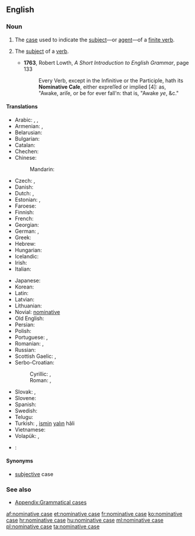 ==English==
{{wikipedia}}

===Noun===
{{en-noun|head=[[nominative]] [[case]]}}

# {{context|grammar|lang=en}} The [[case]] used to indicate the [[subject]]—or [[agent]]—of a [[finite verb]].
# {{context|obsolete|grammar|lang=en}} The [[subject]] of a [[verb]].
#* '''1763''', Robert Lowth, ''A Short Introduction to English Grammar'', page 133
#*: Every Verb, except in the Infinitive or the Participle, hath its '''Nominative Caſe''', either expreſſed or implied [4]: as,<br/>"Awake, ariſe, or be for ever fall'n: that is, "Awake ''ye'', &c."

====Translations====
{{trans-top|case used to indicate the subject}}
* Arabic: {{t-|ar|حالة الرفع|f|tr=Haalat al-ráf`}}, {{IPAchar|(ħáːltu r-ráfʕu)}} {{f}},  {{t-|ar|مرفوع|m|tr=marfuu`}}
* Armenian: {{t-|hy|ուղղական հոլով|tr=uġġakan holov}}, {{t-|hy|ուղղական|tr=uġġakan}}
* Belarusian: {{t-|be|назоўны склон|m|tr=nazowny sklon}}
* Bulgarian: {{t-|bg|именителен падеж|m|tr=imenítelen padéž}}
* Catalan: {{t-|ca|cas nominatiu|m}}
* Chechen: {{tø|ce|цIерниг дожар}}
* Chinese:
*: Mandarin: {{t-|cmn|主格|tr=zhǔgé|sc=Hani}}
* Czech: {{t+|cs|nominativ|m}}, {{t-|cs|první pád|m}}
* Danish: {{t+|da|nominativ}}
* Dutch: {{t+|nl|eerste naamval|m}}, {{t+|nl|nominatief|m}}
* Estonian: {{t+|et|nimetav kääne}}, {{t+|et|nominatiiv}}
* Faroese: {{t+|fo|hvørfall|n}}
* Finnish: {{t+|fi|nominatiivi}}
* French: {{t+|fr|nominatif|m}}
* Georgian: {{t+|ka|სახელობითი|tr=saxelobit'i|sc=Geor}}
* German: {{t+|de|Nominativ|m}}, {{t+|de|Wer-Fall|m}}
* Greek: {{t+|el|ονομαστική|f|tr=onomastikí}}
* Hebrew: {{t+|he|נושא|m|tr=nosé}}
* Hungarian: {{t+|hu|alanyeset}}
* Icelandic: {{t+|is|nefnifall|n}}
* Irish: {{t+|ga|ainmneach|m}}
* Italian: {{t+|it|nominativo|m}}
{{trans-mid}}
* Japanese: {{t+|ja|主格|tr=[[しゅかく]], shukaku}}
* Korean: {{t+|ko|주격|tr=主格,ju-gyeok}}
* Latin: {{t-|la|casus nominativus|m}}
* Latvian: {{t|lv|nominatīvs|m}}
* Lithuanian: {{t+|lt|vardininkas|m}}
* Novial: [[nominative]]
* Old English: {{t-|ang|nemniendlic cásus}}
* Persian: {{t-|fa|حالت نهادی|tr=haalat-e nahaadi|sc=fa-Arab}}
* Polish: {{t+|pl|mianownik|m}}
* Portuguese: {{t-|pt|caso nominativo|m}}, {{t+|pt|nominativo|m}}
* Romanian: {{t-|ro|caz nominativ|n}}, {{t-|ro|nominativ|n}}
* Russian: {{t+|ru|именительный падеж|m|tr=imenítel’nyj padéž}}
* Scottish Gaelic: {{t-|gd|tuiseal ainmneach|m}}, {{t-|gd|ainmneach}}
* Serbo-Croatian:
*: Cyrillic: {{t-|sh|но̏минатӣв|m|sc=Cyrl}}, {{t-|sh|пр̀ви па́деж|m|sc=Cyrl}}
*: Roman: {{t-|sh|nȍminatīv|m}}, {{t-|sh|pr̀vi pádež|m}}
* Slovak: {{t-|sk|prvý pád|m}}, {{t+|sk|nominatív|m}}
* Slovene: {{t+|sl|imenovalnik|m}}
* Spanish: {{t-|es|caso nominativo|m}}
* Swedish: {{t+|sv|nominativ|c}}
* Telugu: {{t-|te|ప్రథమా విభక్తి}}
* Turkish: {{t-|tr|yalın hâl}}, [[ismin]] [[yalın]] hâli
* Vietnamese: {{t-|vi|nguyên cách}}
* Volapük: {{t-|vo|kimfal}}, {{t+|vo|nominatif}}
{{trans-bottom}}

{{checktrans-top}}
* {{ttbc|ar}}: {{l|ar|حَالةُ الرَّفْع}} {{unicode|(ħáːltu r-ráfʕu)}} {{f}}
{{trans-bottom}}

====Synonyms====
* [[subjective]] case

===See also===
* [[Appendix:Grammatical cases]]

[[af:nominative case]]
[[et:nominative case]]
[[fr:nominative case]]
[[ko:nominative case]]
[[hr:nominative case]]
[[hu:nominative case]]
[[ml:nominative case]]
[[pl:nominative case]]
[[ta:nominative case]]